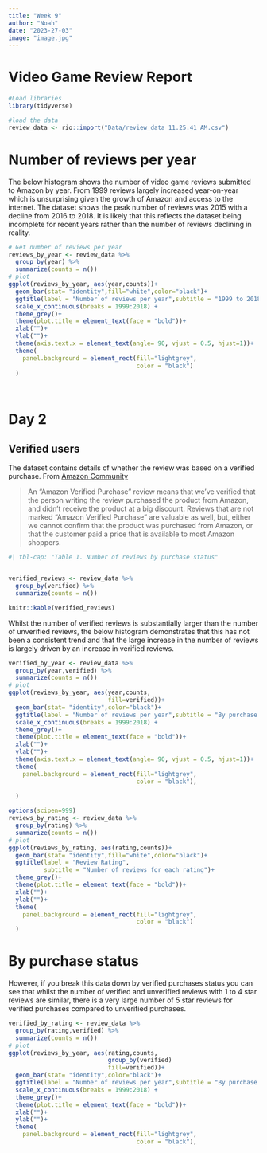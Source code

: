 ```yaml
---
title: "Week 9"
author: "Noah"
date: "2023-27-03"
image: "image.jpg"
---
```


# Video Game Review Report

```r
#Load libraries
library(tidyverse)

#load the data
review_data <- rio::import("Data/review_data 11.25.41 AM.csv")

```

# Number of reviews per year

The below histogram shows the number of video game reviews submitted to Amazon by year. From 1999 reviews largely increased year-on-year which is unsurprising given the growth of Amazon and access to the internet. The dataset shows the peak number of reviews was 2015 with a decline from 2016 to 2018. It is likely that this reflects the dataset being incomplete for recent years rather than the number of reviews declining in reality.

```r
# Get number of reviews per year
reviews_by_year <- review_data %>% 
  group_by(year) %>%
  summarize(counts = n())
# plot
ggplot(reviews_by_year, aes(year,counts))+
  geom_bar(stat= "identity",fill="white",color="black")+
  ggtitle(label = "Number of reviews per year",subtitle = "1999 to 2018")+
  scale_x_continuous(breaks = 1999:2018) +
  theme_grey()+
  theme(plot.title = element_text(face = "bold"))+
  xlab("")+
  ylab("")+
  theme(axis.text.x = element_text(angle= 90, vjust = 0.5, hjust=1))+ 
  theme(
    panel.background = element_rect(fill="lightgrey", 
                                    color = "black")
  )

  
```

# Day 2

## Verified users

The dataset contains details of whether the review was based on a verified purchase. From [Amazon Community](https://www.amazon.co.uk/gp/help/customer/display.html?nodeId=G75XTB7MBMBTXP6W:)

> An "Amazon Verified Purchase" review means that we've verified that the person writing the review purchased the product from Amazon, and didn't receive the product at a big discount. Reviews that are not marked "Amazon Verified Purchase" are valuable as well, but, either we cannot confirm that the product was purchased from Amazon, or that the customer paid a price that is available to most Amazon shoppers.

```r
#| tbl-cap: "Table 1. Number of reviews by purchase status"


verified_reviews <- review_data %>% 
  group_by(verified) %>%
  summarize(counts = n())

knitr::kable(verified_reviews)
```

Whilst the number of verified reviews is substantially larger than the number of unverified reviews, the below histogram demonstrates that this has not been a consistent trend and that the large increase in the number of reviews is largely driven by an increase in verified reviews.

```r
verified_by_year <- review_data %>% 
  group_by(year,verified) %>%
  summarize(counts = n())
# plot
ggplot(reviews_by_year, aes(year,counts, 
                            fill=verified))+
  geom_bar(stat= "identity",color="black")+
  ggtitle(label = "Number of reviews per year",subtitle = "By purchase status")+
  scale_x_continuous(breaks = 1999:2018) +
  theme_grey()+
  theme(plot.title = element_text(face = "bold"))+
  xlab("")+
  ylab("")+
  theme(axis.text.x = element_text(angle= 90, vjust = 0.5, hjust=1))+ 
  theme(
    panel.background = element_rect(fill="lightgrey", 
                                    color = "black"),
                               
  )

```

```r
options(scipen=999)
reviews_by_rating <- review_data %>% 
  group_by(rating) %>%
  summarize(counts = n())
# plot
ggplot(reviews_by_rating, aes(rating,counts))+
  geom_bar(stat= "identity",fill="white",color="black")+
  ggtitle(label = "Review Rating",
          subtitle = "Number of reviews for each rating")+
  theme_grey()+
  theme(plot.title = element_text(face = "bold"))+
  xlab("")+
  ylab("")+
  theme(
    panel.background = element_rect(fill="lightgrey", 
                                    color = "black")
  )
```

# By purchase status

However, if you break this data down by verified purchases status you can see that whilst the number of verified and unverified reviews with 1 to 4 star reviews are similar, there is a very large number of 5 star reviews for verified purchases compared to unverified purchases.

```r
verified_by_rating <- review_data %>% 
  group_by(rating,verified) %>%
  summarize(counts = n())
# plot
ggplot(reviews_by_year, aes(rating,counts,
                            group_by(verified)
                            fill=verified))+
  geom_bar(stat= "identity",color="black")+
  ggtitle(label = "Number of reviews per year",subtitle = "By purchase status")+
  scale_x_continuous(breaks = 1999:2018) +
  theme_grey()+
  theme(plot.title = element_text(face = "bold"))+
  xlab("")+
  ylab("")+
  theme(
    panel.background = element_rect(fill="lightgrey", 
                                    color = "black"),
                               
```
